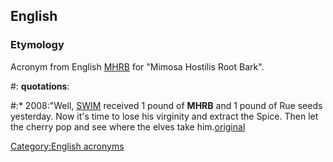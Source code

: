 ==English==

===Etymology===
Acronym from English [[MHRB]] for "Mimosa Hostilis Root Bark".
#: '''quotations''':
#:* 2008:"Well, [[SWIM]] received 1 pound of '''MHRB''' and 1 pound of Rue seeds yesterday. Now it's time to lose his virginity and extract the Spice. Then let the cherry pop and see where the elves take him.[http://www.dmt-nexus.com/forum/default.aspx?g=posts&t=999 original]

[[Category:English acronyms]]